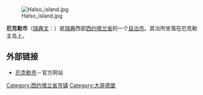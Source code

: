 {{coord|57|42|N|11|39|E|region:SE_type:adm2nd|display=title}}

{{Infobox Kommun|
fullname=Öckerö kommun|
coatofarms=[[File:Öckerö_vapen.svg|100px]]|
county=[[西约塔兰省|西约塔兰省]]|
province=[[布胡斯|布胡斯]]|
capital={{link-en|厄克勒|Öckerö}}|
map=[[File:Öckerö_Municipality_in_Västra_Götaland_County.png|200px]]|
arearank=第287名|
area=26.03|
arealand=25.91|
populationrank=第183名|
population=12,229|
densityrank=第17名|
populationdensity=472.0|
website=http://www.ockero.se/|{{dead link|date=2017年12月 |bot=InternetArchiveBot |fix-attempted=yes }}
footnotes=面积与人口统计数据来自[[瑞典统计局|瑞典统计局]]，截至2006年12月31日}}

[[File:Halso_island.jpg|thumb]]

'''厄克勒市'''（[[瑞典文|瑞典文]]：{{lang|sv|''Öckerö kommun''}}）是[[瑞典|瑞典]]西部[[西约塔兰省|西约塔兰省]]的一个[[瑞典自治市|自治市]]。其治所{{link-en|厄克勒|Öckerö}}坐落在厄克勒主岛上。

== 外部链接 ==
* [https://web.archive.org/web/20170430210508/http://www.ockero.se/ 厄克勒市]－官方网站

{{Västra Götaland County}}

{{DEFAULTSORT:Ockero Municipality}}

[[Category:西约塔兰省市镇|Category:西约塔兰省市镇]]
[[Category:大哥德堡|Category:大哥德堡]]